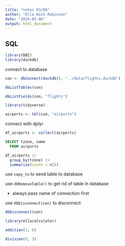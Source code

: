 ```yaml
---
title: "notes 03/06"
author: "Ella Hoch Robinson"
date: "2024-03-06"
output: html_document
---
```


## SQL

```r
library(DBI)
library(duckdb)
```

connect to database

```r
con <- dbConnect(duckdb(), "../data/flights.duckdb")
```

```r
dbListTables(con)
```

```r
dbListFields(con, "flights")
```

```r
library(tidyverse)
```

```r
airports <- tbl(con, "airports")
```

connect with dplyr

```r
df_airports <- collect(airports)
```

```sql
SELECT tzone, name
  FROM airports

```
```r
df_airports |> 
  group_by(tzone) |> 
  summarize(count = n())
```

use `copy_to` to send table to database

use `dbRemoveTable()` to get rid of table in database

- always pass name of connection first

use `dbDisconnect(con)` to disconnect

```r
dbDisconnect(con)
```


```r
library(ellacalculator)
```

```r
addition(3, 6)
```

```r
division(9, 3)
```

